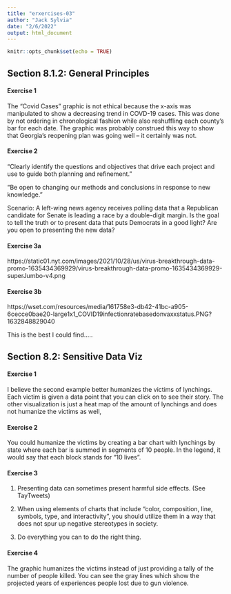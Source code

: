 ```yaml
---
title: "erxercises-03"
author: "Jack Sylvia"
date: "2/6/2022"
output: html_document
---
```


```r
knitr::opts_chunk$set(echo = TRUE)
```

## Section 8.1.2: General Principles 

#### Exercise 1

The "Covid Cases" graphic is not ethical because the x-axis was manipulated to show a decreasing trend in COVD-19 cases. This was done by not ordering in chronological fashion while also reshuffling each county's bar for each date. The graphic was probably construed this way to show that Georgia's reopening plan was going well -- it certainly was not.

#### Exercise 2

"Clearly identify the questions and objectives that drive each project and use to guide both planning and refinement."

"Be open to changing our methods and conclusions in response to new knowledge."

Scenario: A left-wing news agency receives polling data that a Republican candidate for Senate is leading a race by a double-digit margin. Is the goal to tell the truth or to present data that puts Democrats in a good light? Are you open to presenting the new data?

#### Exercise 3a

https://static01.nyt.com/images/2021/10/28/us/virus-breakthrough-data-promo-1635434369929/virus-breakthrough-data-promo-1635434369929-superJumbo-v4.png

#### Exercise 3b

https://wset.com/resources/media/161758e3-db42-41bc-a905-6cecce0bae20-large1x1_COVID19infectionratebasedonvaxxstatus.PNG?1632848829040

This is the best I could find.....


## Section 8.2: Sensitive Data Viz

#### Exercise 1

I believe the second example better humanizes the victims of lynchings. Each victim is given a data point that you can click on to see their story. The other visualization is just a heat map of the amount of lynchings and does not humanize the victims as well,

#### Exercise 2

You could humanize the victims by creating a bar chart with lynchings by state where each bar is summed in segments of 10 people. In the legend, it would say that each block stands for "10 lives".

#### Exercise 3

1. Presenting data can sometimes present harmful side effects. (See TayTweets)

2. When using elements of charts that include "color, composition, line, symbols, type, and interactivity", you should utilize them in a way that does not spur up negative stereotypes in society.

3. Do everything you can to do the right thing.

#### Exercise 4

The graphic humanizes the victims instead of just providing a tally of the number of people killed. You can see the gray lines which show the projected years of experiences people lost due to gun violence.
